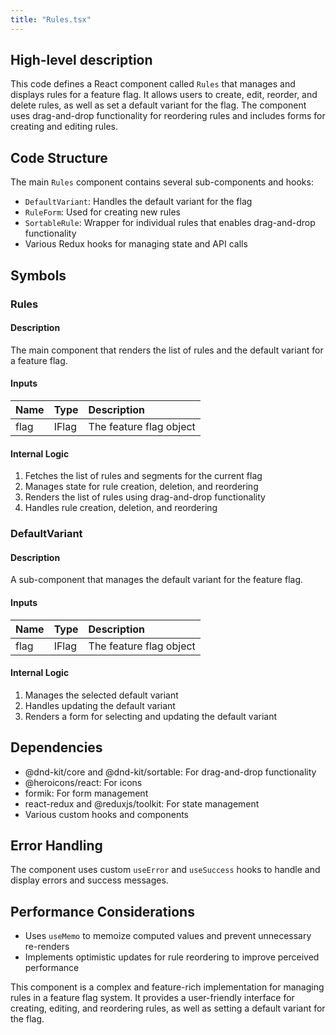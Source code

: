 ```yaml
---
title: "Rules.tsx"
---
```


## High-level description
This code defines a React component called `Rules` that manages and displays rules for a feature flag. It allows users to create, edit, reorder, and delete rules, as well as set a default variant for the flag. The component uses drag-and-drop functionality for reordering rules and includes forms for creating and editing rules.

## Code Structure
The main `Rules` component contains several sub-components and hooks:
- `DefaultVariant`: Handles the default variant for the flag
- `RuleForm`: Used for creating new rules
- `SortableRule`: Wrapper for individual rules that enables drag-and-drop functionality
- Various Redux hooks for managing state and API calls

## Symbols

### Rules
#### Description
The main component that renders the list of rules and the default variant for a feature flag.

#### Inputs
| Name | Type | Description |
|:-----|:-----|:------------|
| flag | IFlag | The feature flag object |

#### Internal Logic
1. Fetches the list of rules and segments for the current flag
2. Manages state for rule creation, deletion, and reordering
3. Renders the list of rules using drag-and-drop functionality
4. Handles rule creation, deletion, and reordering

### DefaultVariant
#### Description
A sub-component that manages the default variant for the feature flag.

#### Inputs
| Name | Type | Description |
|:-----|:-----|:------------|
| flag | IFlag | The feature flag object |

#### Internal Logic
1. Manages the selected default variant
2. Handles updating the default variant
3. Renders a form for selecting and updating the default variant

## Dependencies
- @dnd-kit/core and @dnd-kit/sortable: For drag-and-drop functionality
- @heroicons/react: For icons
- formik: For form management
- react-redux and @reduxjs/toolkit: For state management
- Various custom hooks and components

## Error Handling
The component uses custom `useError` and `useSuccess` hooks to handle and display errors and success messages.

## Performance Considerations
- Uses `useMemo` to memoize computed values and prevent unnecessary re-renders
- Implements optimistic updates for rule reordering to improve perceived performance

This component is a complex and feature-rich implementation for managing rules in a feature flag system. It provides a user-friendly interface for creating, editing, and reordering rules, as well as setting a default variant for the flag.